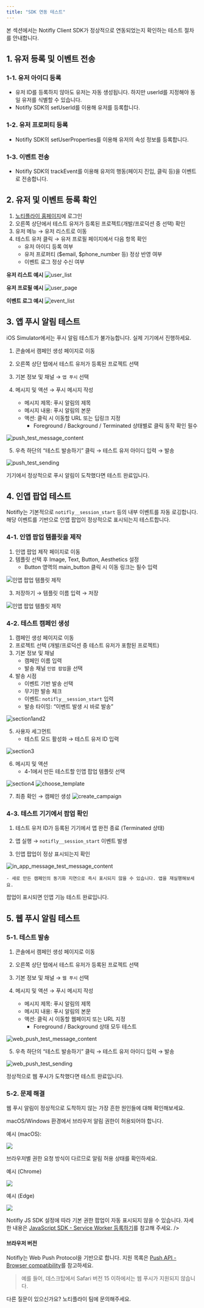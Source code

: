 ```yaml
---
title: "SDK 연동 테스트"
---
```


본 섹션에서는 Notifly Client SDK가 정상적으로 연동되었는지 확인하는 테스트 절차를 안내합니다.

## 1. 유저 등록 및 이벤트 전송

### 1-1. 유저 아이디 등록

- 유저 ID를 등록하지 않아도 유저는 자동 생성됩니다. 하지만 userId를 지정해야 동일 유저를 식별할 수 있습니다.
- Notifly SDK의 setUserId를 이용해 유저를 등록합니다.

### 1-2. 유저 프로퍼티 등록

- Notifly SDK의 setUserProperties를 이용해 유저의 속성 정보를 등록합니다.

### 1-3. 이벤트 전송

- Notifly SDK의 trackEvent를 이용해 유저의 행동(페이지 진입, 클릭 등)을 이벤트로 전송합니다.

## 2. 유저 및 이벤트 등록 확인

1. [노티플라이 홈페이지](https://notifly.tech/)에 로그인
2. 오른쪽 상단에서 테스트 유저가 등록된 프로젝트(개발/프로덕션 중 선택) 확인
3. 유저 메뉴 → 유저 리스트로 이동
4. 테스트 유저 클릭 → 유저 프로필 페이지에서 다음 항목 확인
    - 유저 아이디 등록 여부
    - 유저 프로퍼티 ($email, $phone_number 등) 정상 반영 여부
    - 이벤트 로그 정상 수신 여부

**유저 리스트 예시**
![user_list](sdk/image/user_list.png)

**유저 프로필 예시**
![user_page](sdk/image/user_page.png)

**이벤트 로그 예시**
![event_list](sdk/image/user_event_list.png)

## 3. 앱 푸시 알림 테스트

<Warning> iOS Simulator에서는 푸시 알림 테스트가 불가능합니다. 실제 기기에서 진행하세요. </Warning>

1. 콘솔에서 캠페인 생성 페이지로 이동

2. 오른쪽 상단 탭에서 테스트 유저가 등록된 프로젝트 선택

3. 기본 정보 및 채널 → `앱 푸시` 선택

4. 메시지 및 액션 → 푸시 메시지 작성
    - 메시지 제목: 푸시 알림의 제목
    - 메시지 내용: 푸시 알림의 본문
    - 액션: 클릭 시 이동할 URL 또는 딥링크 지정
        - Foreground / Background / Terminated 상태별로 클릭 동작 확인 필수

![push_test_message_content](sdk/image/push_test_content.png)

5. 우측 하단의 “테스트 발송하기” 클릭 → 테스트 유저 아이디 입력 → 발송

![push_test_sending](sdk/image/push_test_result.png)

기기에서 정상적으로 푸시 알림이 도착했다면 테스트 완료입니다.

## 4. 인앱 팝업 테스트

Notifly는 기본적으로 `notifly__session_start` 등의 내부 이벤트를 자동 로깅합니다.
해당 이벤트를 기반으로 인앱 팝업이 정상적으로 표시되는지 테스트합니다.

### 4-1. 인앱 팝업 템플릿을 제작

1. 인앱 팝업 제작 페이지로 이동
2. 템플릿 선택 후 Image, Text, Button, Aesthetics 설정
   - Button 영역의 main_button 클릭 시 이동 링크는 필수 입력

![인앱 팝업 템플릿 제작](sdk/image/in_app_message_test_create_template.png)

3. 저장하기 → 템플릿 이름 입력 → 저장

![인앱 팝업 템플릿 제작](sdk/image/in_app_message_test_save_template.png)

### 4-2. 테스트 캠페인 생성

1. 캠페인 생성 페이지로 이동
2. 프로젝트 선택 (개발/프로덕션 중 테스트 유저가 포함된 프로젝트)
3. 기본 정보 및 채널 
   - 캠페인 이름 입력
   - 발송 채널 `인앱 팝업`을 선택
4. 발송 시점
   - 이벤트 기반 발송 선택
   - 무기한 발송 체크
   - 이벤트: `notifly__session_start` 입력
   - 발송 타이밍: “이벤트 발생 시 바로 발송”

![section1and2](sdk/image/in_app_message_test_section1and2.png)

5. 사용자 세그먼트
    - 테스트 모드 활성화 → 테스트 유저 ID 입력

![section3](sdk/image/in_app_message_test_section3.png)

6. 메시지 및 액션
    - 4-1에서 만든 테스트할 인앱 팝업 템플릿 선택

![section4](sdk/image/in_app_message_test_section4.png)
![choose_template](sdk/image/in_app_message_test_select_template.png)

7. 최종 확인 → 캠페인 생성
   ![create_campaign](sdk/image/in_app_message_test_campaign_review.png)

### 4-3. 테스트 기기에서 팝업 확인

1. 테스트 유저 ID가 등록된 기기에서 앱 완전 종료 (Terminated 상태)

2. 앱 실행 → `notifly__session_start` 이벤트 발생

3. 인앱 팝업이 정상 표시되는지 확인

![in_app_message_test_message_content](sdk/image/in_app_message_test_show_popup.png)

    - 새로 만든 캠페인의 동기화 지연으로 즉시 표시되지 않을 수 있습니다. 앱을 재실행해보세요.


팝업이 표시되면 인앱 기능 테스트 완료입니다.

## 5. 웹 푸시 알림 테스트

### 5-1. 테스트 발송

1. 콘솔에서 캠페인 생성 페이지로 이동

2. 오른쪽 상단 탭에서 테스트 유저가 등록된 프로젝트 선택

3. 기본 정보 및 채널 → `웹 푸시` 선택

4. 메시지 및 액션 → 푸시 메시지 작성
    - 메시지 제목: 푸시 알림의 제목
    - 메시지 내용: 푸시 알림의 본문
    - 액션: 클릭 시 이동할 웹페이지 또는 URL 지정
        - Foreground / Background 상태 모두 테스트

![web_push_test_message_content](sdk/image/javascript-sdk/web-push/web_push_test_content.png)

5. 우측 하단의 “테스트 발송하기” 클릭 → 테스트 유저 아이디 입력 → 발송

![web_push_test_sending](sdk/image/javascript-sdk/web-push/web_push_test_result.png)

정상적으로 웹 푸시가 도착했다면 테스트 완료입니다.

### 5-2. 문제 해결

웹 푸시 알림이 정상적으로 도착하지 않는 가장 흔한 원인들에 대해 확인해보세요.

<Accordion title="기기 권한">

macOS/Windows 환경에서 브라우저 알림 권한이 허용되어야 합니다.

예시 (macOS):

![](sdk/image/macOS_notification_settings.png)
</Accordion>
<Accordion title="브라우저 권한">

브라우저별 권한 요청 방식이 다르므로 알림 허용 상태를 확인하세요.

예시 (Chrome)

![](sdk/image/chrome-granted-example.png)

예시 (Edge)

![](sdk/image/edge-blocked-example.png)

Notifly JS SDK 설정에 따라 기본 권한 팝업이 자동 표시되지 않을 수 있습니다. 자세한 내용은 [JavaScript SDK - Service Worker 등록하기](sdk/javascript-sdk)를 참고해 주세요.
/>
</Accordion>
<Accordion title="브라우저 버전">
#### 브라우저 버전

Notifly는 Web Push Protocol을 기반으로 합니다. 지원 목록은 [Push API - Browser compatibility](https://developer.mozilla.org/en-US/docs/Web/API/Push_API)를 참고하세요.

> 예를 들어, 데스크탑에서 Safari 버전 15 이하에서는 웹 푸시가 지원되지 않습니다.
</Accordion>

다른 질문이 있으신가요? 노티플라이 팀에 문의해주세요.
